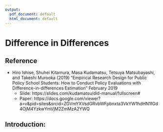 ```yaml
---
output:
  pdf_document: default
  html_document: default
---
```


# Difference in Differences

## Reference

- Hiro Ishise, Shuhei Kitamura, Masa Kudamatsu, Tetsuya Matsubayashi, and Takeshi Murooka (2019) "Empirical Research Design for Public Policy School Students: How to Conduct Policy Evaluations with Difference-in-differences Estimation" 
February 2019
    - Slide: https://slides.com/kudamatsu/did-manual/fullscreen#  
    - Paper: https://docs.google.com/viewer?a=v&pid=sites&srcid=ZGVmYXVsdGRvbWFpbnxta3VkYW1hdHN1fGd4OjM4YzkwYmVjM2ZmMzA2YWQ


## Introduction: 